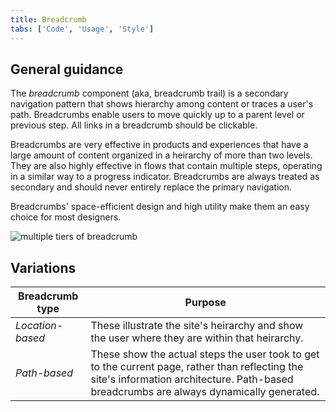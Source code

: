 ```yaml
---
title: Breadcrumb
tabs: ['Code', 'Usage', 'Style']
---
```


## General guidance

The _breadcrumb_ component (aka, breadcrumb trail) is a secondary navigation pattern that shows hierarchy among content or traces a user's path. Breadcrumbs enable users to move quickly up to a parent level or previous step. All links in a breadcrumb should be clickable.

Breadcrumbs are very effective in products and experiences that have a large amount of content organized in a heirarchy of more than two levels. They are also highly effective in flows that contain multiple steps, operating in a similar way to a progress indicator. Breadcrumbs are always treated as secondary and should never entirely replace the primary navigation.

Breadcrumbs' space-efficient design and high utility make them an easy choice for most designers.

<Row>
<Column colLg={8}>

![multiple tiers of breadcrumb](images/breadcrumb-usage-1.png)

</Column>
</Row>

## Variations

| Breadcrumb type  | Purpose                                                                                                                                                                                    |
| ---------------- | ------------------------------------------------------------------------------------------------------------------------------------------------------------------------------------------ |
| _Location-based_ | These illustrate the site's heirarchy and show the user where they are within that heirarchy.                                                                                              |
| _Path-based_     | These show the actual steps the user took to get to the current page, rather than reflecting the site's information architecture. Path-based breadcrumbs are always dynamically generated. |
